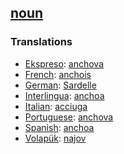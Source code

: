 == [[noun]] == 
=== Translations === 
*[[Ekspreso]]: [[anchova]]
*[[French]]: [[anchois]] 
*[[German]]: [[Sardelle]] 
*[[Interlingua]]: [[anchoa]] 
*[[Italian]]: [[acciuga]] 
*[[Portuguese]]: [[anchova]] 
*[[Spanish]]: [[anchoa]]
*[[Volapük]]: [[najov]]